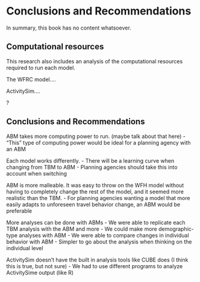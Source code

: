 # Conclusions and Recommendations {#sec-conclusions}

In summary, this book has no content whatsoever.

## Computational resources

This research also includes an analysis of the computational resources required to run each model.

The WFRC model....

ActivitySim....

?

## Conclusions and Recommendations

ABM takes more computing power to run.
(maybe talk about that here) - "This" type of computing power would be ideal for a planning agency with an ABM

Each model works differently.
- There will be a learning curve when changing from TBM to ABM - Planning agencies should take this into account when switching

ABM is more malleable.
It was easy to throw on the WFH model without having to completely change the rest of the model, and it seemed more realistic than the TBM.
- For planning agencies wanting a model that more easily adapts to unforeseen travel behavior change, an ABM would be preferable

More analyses can be done with ABMs - We were able to replicate each TBM analysis with the ABM and more - We could make more demographic-type analyses with ABM - We were able to compare changes in individual behavior with ABM - Simpler to go about the analysis when thinking on the individual level

ActivitySim doesn't have the built in analysis tools like CUBE does (I think this is true, but not sure) - We had to use different programs to analyze ActivitySime output (like R)
